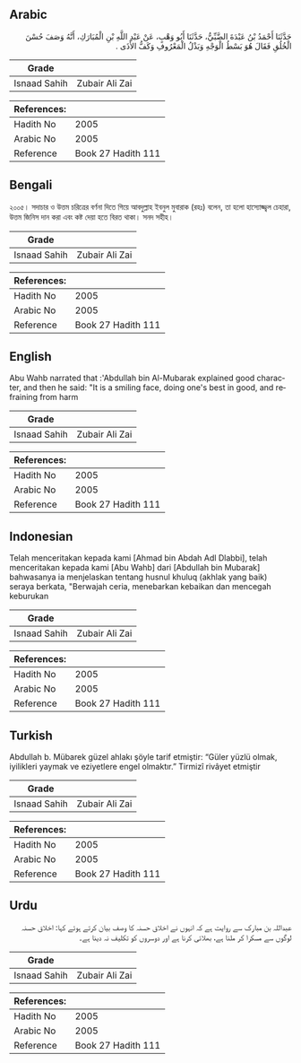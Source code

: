 ## Arabic


<div dir="rtl" lang="ar" style={{fontSize:'larger',backgroundColor:'#f8f9fa',padding:20}}>
حَدَّثَنَا أَحْمَدُ بْنُ عَبْدَةَ الضَّبِّيُّ، حَدَّثَنَا أَبُو وَهْبٍ، عَنْ عَبْدِ اللَّهِ بْنِ الْمُبَارَكِ، أَنَّهُ وَصَفَ حُسْنَ الْخُلُقِ فَقَالَ هُوَ بَسْطُ الْوَجْهِ وَبَذْلُ الْمَعْرُوفِ وَكَفُّ الأَذَى ‏.‏
</div>
<div style={{backgroundColor:'#f8f9fa',padding:20, marginBottom: 10}}><table> <thead> <tr> <th>Grade</th> <th></th> </tr> </thead> <tbody> <tr><td>Isnaad Sahih</td><td>Zubair Ali Zai</td></tr></tbody></table><table> <thead> <tr> <th>References:</th> <th></th> </tr> </thead> <tbody><tr><td>Hadith No</td><td>2005</td></tr><tr><td>Arabic No</td><td>2005</td></tr><tr><td>Reference</td><td>Book 27 Hadith 111</td></tr></tbody></table></div>

## Bengali


<div dir="ltr" lang="bn" style={{fontSize:'larger',backgroundColor:'#f8f9fa',padding:20}}>
২০০৫। সদাচার ও উত্তম চরিত্রের বর্ণনা দিতে গিয়ে আবদুল্লাহ ইবনুল মুবারাক (রহঃ) বলেন, তা হলো হাস্যোজ্জ্বল চেহারা, উত্তম জিনিস দান করা এবং কষ্ট দেয়া হতে বিরত থাকা। সনদ সহীহ।
</div>
<div style={{backgroundColor:'#f8f9fa',padding:20, marginBottom: 10}}><table> <thead> <tr> <th>Grade</th> <th></th> </tr> </thead> <tbody> <tr><td>Isnaad Sahih</td><td>Zubair Ali Zai</td></tr></tbody></table><table> <thead> <tr> <th>References:</th> <th></th> </tr> </thead> <tbody><tr><td>Hadith No</td><td>2005</td></tr><tr><td>Arabic No</td><td>2005</td></tr><tr><td>Reference</td><td>Book 27 Hadith 111</td></tr></tbody></table></div>

## English


<div dir="ltr" lang="en" style={{fontSize:'larger',backgroundColor:'#f8f9fa',padding:20}}>
Abu Wahb narrated that :'Abdullah bin Al-Mubarak explained good character, and then he said: "It is a smiling face, doing one's best in good, and refraining from harm
</div>
<div style={{backgroundColor:'#f8f9fa',padding:20, marginBottom: 10}}><table> <thead> <tr> <th>Grade</th> <th></th> </tr> </thead> <tbody> <tr><td>Isnaad Sahih</td><td>Zubair Ali Zai</td></tr></tbody></table><table> <thead> <tr> <th>References:</th> <th></th> </tr> </thead> <tbody><tr><td>Hadith No</td><td>2005</td></tr><tr><td>Arabic No</td><td>2005</td></tr><tr><td>Reference</td><td>Book 27 Hadith 111</td></tr></tbody></table></div>

## Indonesian


<div dir="ltr" lang="id" style={{fontSize:'larger',backgroundColor:'#f8f9fa',padding:20}}>
Telah menceritakan kepada kami [Ahmad bin Abdah Adl Dlabbi], telah menceritakan kepada kami [Abu Wahb] dari [Abdullah bin Mubarak] bahwasanya ia menjelaskan tentang husnul khuluq (akhlak yang baik) seraya berkata, "Berwajah ceria, menebarkan kebaikan dan mencegah keburukan
</div>
<div style={{backgroundColor:'#f8f9fa',padding:20, marginBottom: 10}}><table> <thead> <tr> <th>Grade</th> <th></th> </tr> </thead> <tbody> <tr><td>Isnaad Sahih</td><td>Zubair Ali Zai</td></tr></tbody></table><table> <thead> <tr> <th>References:</th> <th></th> </tr> </thead> <tbody><tr><td>Hadith No</td><td>2005</td></tr><tr><td>Arabic No</td><td>2005</td></tr><tr><td>Reference</td><td>Book 27 Hadith 111</td></tr></tbody></table></div>

## Turkish


<div dir="ltr" lang="tr" style={{fontSize:'larger',backgroundColor:'#f8f9fa',padding:20}}>
Abdullah b. Mübarek güzel ahlakı şöyle tarif etmiştir: “Güler yüzlü olmak, iyilikleri yaymak ve eziyetlere engel olmaktır.” Tirmizî rivâyet etmiştir
</div>
<div style={{backgroundColor:'#f8f9fa',padding:20, marginBottom: 10}}><table> <thead> <tr> <th>Grade</th> <th></th> </tr> </thead> <tbody> <tr><td>Isnaad Sahih</td><td>Zubair Ali Zai</td></tr></tbody></table><table> <thead> <tr> <th>References:</th> <th></th> </tr> </thead> <tbody><tr><td>Hadith No</td><td>2005</td></tr><tr><td>Arabic No</td><td>2005</td></tr><tr><td>Reference</td><td>Book 27 Hadith 111</td></tr></tbody></table></div>

## Urdu


<div dir="rtl" lang="ur" style={{fontSize:'larger',backgroundColor:'#f8f9fa',padding:20}}>
عبداللہ بن مبارک سے روایت ہے کہ انہوں نے اخلاق حسنہ کا وصف بیان کرتے ہوئے کہا: اخلاق حسنہ لوگوں سے مسکرا کر ملنا ہے، بھلائی کرنا ہے اور دوسروں کو تکلیف نہ دینا ہے۔
</div>
<div style={{backgroundColor:'#f8f9fa',padding:20, marginBottom: 10}}><table> <thead> <tr> <th>Grade</th> <th></th> </tr> </thead> <tbody> <tr><td>Isnaad Sahih</td><td>Zubair Ali Zai</td></tr></tbody></table><table> <thead> <tr> <th>References:</th> <th></th> </tr> </thead> <tbody><tr><td>Hadith No</td><td>2005</td></tr><tr><td>Arabic No</td><td>2005</td></tr><tr><td>Reference</td><td>Book 27 Hadith 111</td></tr></tbody></table></div>